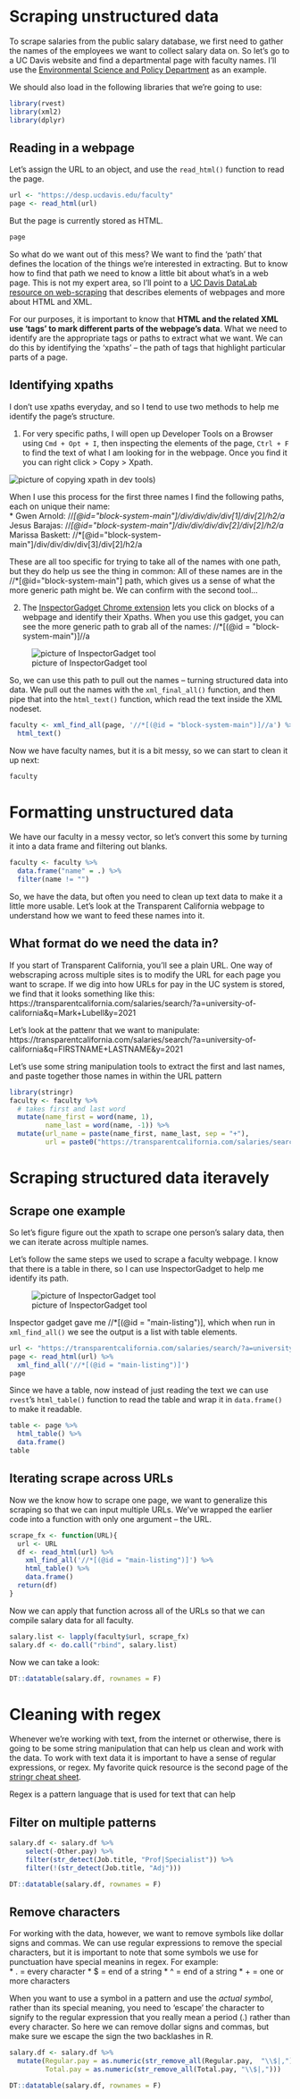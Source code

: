 # Scraping unstructured data 

To scrape salaries from the public salary database, we first need to gather the names of the employees we want to collect salary data on. So let's go to a UC Davis website and find a departmental page with faculty names. I'll use the [Environmental Science and Policy Department](https://desp.ucdavis.edu/faculty) as an example.  

We should also load in the following libraries that we're going to use:

```r
library(rvest)
library(xml2)
library(dplyr)
```

## Reading in a webpage

Let's assign the URL to an object, and use the `read_html()` function to read the page.  

```r
url <- "https://desp.ucdavis.edu/faculty"
page <- read_html(url)
```

But the page is currently stored as HTML.  

```r
page
```

So what do we want out of this mess? We want to find the 'path' that defines the location of the things we're interested in extracting. But to know how to find that path we need to know a little bit about what's in a web page. This is not my expert area, so I'll point to a [UC Davis DataLab resource on web-scraping](https://ucdavisdatalab.github.io/adventures_in_data_science/getting-data-from-the-web.html#web-scraping) that describes elements of webpages and more about HTML and XML. 

For our purposes, it is important to know that **HTML and the related XML use 'tags' to mark different parts of the webpage's data**. What we need to identify are the appropriate tags or paths to extract what we want. We can do this by identifying the 'xpaths' -- the path of tags that highlight particular parts of a page. 

## Identifying xpaths

I don't use xpaths everyday, and so I tend to use two methods to help me identify the page's structure.  

1. For very specific paths, I will open up Developer Tools on a Browser using `Cmd + Opt + I`, then inspecting the elements of the page, `Ctrl + F` to find the text of what I am looking for in the webpage. Once you find it you can right click > Copy > Xpath. 

![picture of copying xpath in dev tools](img/esp_xpath_copy.png))

When I use this process for the first three names I find the following paths, each on unique their name:  
* Gwen Arnold: //*[@id="block-system-main"]/div/div/div/div[1]/div[2]/h2/a  
* Jesus Barajas: //*[@id="block-system-main"]/div/div/div/div[2]/div[2]/h2/a  
* Marissa Baskett: //*[@id="block-system-main"]/div/div/div/div[3]/div[2]/h2/a    

These are all too specific for trying to take all of the names with one path, but they do help us see the thing in common: All of these names are in the //*[@id="block-system-main"] path, which gives us a sense of what the more generic path might be. We can confirm with the second tool...  

2. The [InspectorGadget Chrome extension](https://chrome.google.com/webstore/detail/selectorgadget/mhjhnkcfbdhnjickkkdbjoemdmbfginb?hl=en) lets you click on blocks of a webpage and identify their Xpaths. When you use this gadget, you can see the more generic path to grab all of the names: //*[(@id = "block-system-main")]//a  

![picture of InspectorGadget tool](img/esp_xpath_IG.png)

So, we can use this path to pull out the names -- turning structured data into data. We pull out the names with the `xml_final_all()` function, and then pipe that into the `html_text()` function, which read the text inside the XML nodeset.  

```r
faculty <- xml_find_all(page, '//*[(@id = "block-system-main")]//a') %>% 
  html_text()
```

Now we have faculty names, but it is a bit messy, so we can start to clean it up next:

```r
faculty
```
# Formatting unstructured data 

We have our faculty in a messy vector, so let's convert this some by turning it into a data frame and filtering out blanks.
```r
faculty <- faculty %>% 
  data.frame("name" = .) %>% 
  filter(name != "")
```

So, we have the data, but often you need to clean up text data to make it a little more usable. Let's look at the Transparent California webpage to understand how we want to feed these names into it.

## What format do we need the data in? 

If you start of Transparent California, you'll see a plain URL. One way of webscraping across multiple sites is to modify the URL for each page you want to scrape. If we dig into how URLs for pay in the UC system is stored, we find that it looks something like this: 
https://transparentcalifornia.com/salaries/search/?a=university-of-california&q=Mark+Lubell&y=2021

Let's look at the pattenr that we want to manipulate:
https://transparentcalifornia.com/salaries/search/?a=university-of-california&q=FIRSTNAME+LASTNAME&y=2021 

Let's use some string manipulation tools to extract the first and last names, and paste together those names in within the URL pattern
```r
library(stringr)
faculty <- faculty %>% 
  # takes first and last word
  mutate(name_first = word(name, 1), 
         name_last = word(name, -1)) %>% 
  mutate(url_name = paste(name_first, name_last, sep = "+"),
         url = paste0("https://transparentcalifornia.com/salaries/search/?a=university-of-california&q=", url_name, "&y=2021"))
```

# Scraping structured data iteravely  

## Scrape one example  
So let's figure figure out the xpath to scrape one person's salary data, then we can iterate across multiple names. 

Let's follow the same steps we used to scrape a faculty webpage. I know that there is a table in there, so I can use InspectorGadget to help me identify its path. 

![picture of InspectorGadget tool](img/tc.png)

Inspector gadget gave me //*[(@id = "main-listing")], which when run in `xml_find_all()` we see the output is a list with table elements.

```r
url <- "https://transparentcalifornia.com/salaries/search/?a=university-of-california&q=Mark+Lubell&y=2021"
page <- read_html(url) %>% 
  xml_find_all('//*[(@id = "main-listing")]')
page
```

Since we have a table, now instead of just reading the text we can use `rvest`'s `html_table()` function to read the table and wrap it in `data.frame()` to make it readable.

```r
table <- page %>% 
  html_table() %>% 
  data.frame()
table
```

## Iterating scrape across URLs  

Now we the know how to scrape one page, we want to generalize this scraping so that we can input multiple URLs. We've wrapped the earlier code into a function with only one argument -- the URL.

```r
scrape_fx <- function(URL){
  url <- URL
  df <- read_html(url) %>% 
    xml_find_all('//*[(@id = "main-listing")]') %>% 
    html_table() %>% 
    data.frame() 
  return(df)
}
```

Now we can apply that function across all of the URLs so that we can compile salary data for all faculty.  

```r
salary.list <- lapply(faculty$url, scrape_fx)
salary.df <- do.call("rbind", salary.list)
```

Now we can take a look:  
```r
DT::datatable(salary.df, rownames = F)
```

# Cleaning with regex  

Whenever we're working with text, from the internet or otherwise, there is going to be some string manipulation that can help us clean and work with the data. To work with text data it is important to have a sense of regular expressions, or regex. My favorite quick resource is the second page of the [stringr cheat sheet](https://evoldyn.gitlab.io/evomics-2018/ref-sheets/R_strings.pdf).  

Regex is a pattern language that is used for text that can help

## Filter on multiple patterns

```r
salary.df <- salary.df %>% 
    select(-Other.pay) %>% 
    filter(str_detect(Job.title, "Prof|Specialist")) %>% 
    filter(!(str_detect(Job.title, "Adj"))) 
```

```r
DT::datatable(salary.df, rownames = F)
```

## Remove characters  

For working with the data, however, we want to remove symbols like dollar signs and commas. We can use regular expressions to remove the special characters, but it is important to note that some symbols we use for punctuation have special meanins in regex. For example:  
* . = every character
* $ = end of a string
* ^ = end of a string
* + = one or more characters

When you want to use a symbol in a pattern and use the _actual symbol_, rather than its special meaning, you need to 'escape' the character to signify to the regular expression that you really mean a period (.) rather than every character. So here we can remove dollar signs and commas, but make sure we escape the sign the two backlashes in R.  

```r
salary.df <- salary.df %>% 
  mutate(Regular.pay = as.numeric(str_remove_all(Regular.pay,  "\\$|,")),
         Total.pay = as.numeric(str_remove_all(Total.pay, "\\$|,"))) 
```

```r
DT::datatable(salary.df, rownames = F)
```

